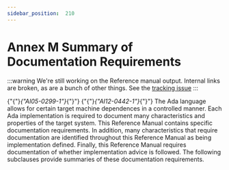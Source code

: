 ---
sidebar_position:  210
---

# Annex M Summary of Documentation Requirements

:::warning
We're still working on the Reference manual output.  Internal links are broken,
as are a bunch of other things.
See the [tracking issue](https://github.com/ada-lang-io/ada-lang-io/issues/20)
:::


<p>{"{"}<em>{"AI05-0299-1"}</em>{"}"} {"{"}<em>{"AI12-0442-1"}</em>{"}"} The Ada language allows for certain target machine dependences in a controlled manner. Each Ada implementation is required to document many characteristics and properties of the target system. This Reference Manual contains specific documentation requirements. In addition, many characteristics that require documentation are identified throughout this Reference Manual as being implementation defined. Finally, this Reference Manual requires documentation of whether implementation advice is followed. The following subclauses provide summaries of these documentation requirements. </p>
